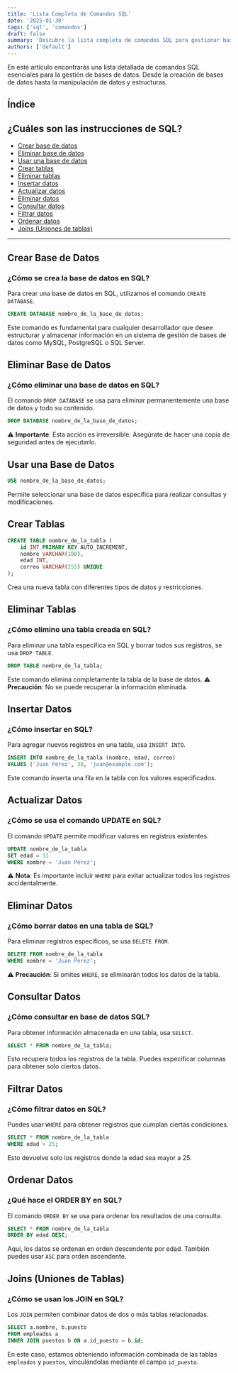 ```yaml
---
title: 'Lista Completa de Comandos SQL'
date: '2025-01-30'
tags: ['sql', 'comandos']
draft: false
summary: 'Descubre la lista completa de comandos SQL para gestionar bases de datos. Aprende a crear, modificar y consultar datos con ejemplos prácticos y optimización para buscadores.'
authors: ['default']
---
```


En este artículo encontrarás una lista detallada de comandos SQL esenciales para la gestión de bases de datos. Desde la creación de bases de datos hasta la manipulación de datos y estructuras. 

## Índice
## ¿Cuáles son las instrucciones de SQL?

- [Crear base de datos](#crear-base-de-datos)
- [Eliminar base de datos](#eliminar-base-de-datos)
- [Usar una base de datos](#usar-una-base-de-datos)
- [Crear tablas](#crear-tablas)
- [Eliminar tablas](#eliminar-tablas)
- [Insertar datos](#insertar-datos)
- [Actualizar datos](#actualizar-datos)
- [Eliminar datos](#eliminar-datos)
- [Consultar datos](#consultar-datos)
- [Filtrar datos](#filtrar-datos)
- [Ordenar datos](#ordenar-datos)
- [Joins (Uniones de tablas)](#joins-uniones-de-tablas)

---

## Crear Base de Datos 
### ¿Cómo se crea la base de datos en SQL?

Para crear una base de datos en SQL, utilizamos el comando `CREATE DATABASE`.  

```sql
CREATE DATABASE nombre_de_la_base_de_datos;
```

Este comando es fundamental para cualquier desarrollador que desee estructurar y almacenar información en un sistema de gestión de bases de datos como MySQL, PostgreSQL o SQL Server.

## Eliminar Base de Datos
### ¿Cómo eliminar una base de datos en SQL?

El comando `DROP DATABASE` se usa para eliminar permanentemente una base de datos y todo su contenido.

```sql
DROP DATABASE nombre_de_la_base_de_datos;
```

⚠️ **Importante**: Esta acción es irreversible. Asegúrate de hacer una copia de seguridad antes de ejecutarlo.

## Usar una Base de Datos

```sql
USE nombre_de_la_base_de_datos;
```

Permite seleccionar una base de datos específica para realizar consultas y modificaciones.

## Crear Tablas

```sql
CREATE TABLE nombre_de_la_tabla (
    id INT PRIMARY KEY AUTO_INCREMENT,
    nombre VARCHAR(100),
    edad INT,
    correo VARCHAR(255) UNIQUE
);
```

Crea una nueva tabla con diferentes tipos de datos y restricciones.

## Eliminar Tablas
### ¿Cómo elimino una tabla creada en SQL?

Para eliminar una tabla específica en SQL y borrar todos sus registros, se usa `DROP TABLE`.

```sql
DROP TABLE nombre_de_la_tabla;
```

Este comando elimina completamente la tabla de la base de datos. ⚠️ **Precaución**: No se puede recuperar la información eliminada.

## Insertar Datos
### ¿Cómo insertar en SQL?

Para agregar nuevos registros en una tabla, usa `INSERT INTO`.

```sql
INSERT INTO nombre_de_la_tabla (nombre, edad, correo)
VALUES ('Juan Pérez', 30, 'juan@example.com');
```

Este comando inserta una fila en la tabla con los valores especificados.

## Actualizar Datos
### ¿Cómo se usa el comando UPDATE en SQL?

El comando `UPDATE` permite modificar valores en registros existentes.

```sql
UPDATE nombre_de_la_tabla
SET edad = 31
WHERE nombre = 'Juan Pérez';
```

⚠️ **Nota**: Es importante incluir `WHERE` para evitar actualizar todos los registros accidentalmente.

## Eliminar Datos
### ¿Cómo borrar datos en una tabla de SQL?

Para eliminar registros específicos, se usa `DELETE FROM`.

```sql
DELETE FROM nombre_de_la_tabla
WHERE nombre = 'Juan Pérez';
```

⚠️ **Precaución**: Si omites `WHERE`, se eliminarán todos los datos de la tabla.

## Consultar Datos
### ¿Cómo consultar en base de datos SQL?

Para obtener información almacenada en una tabla, usa `SELECT`.

```sql
SELECT * FROM nombre_de_la_tabla;
```

Esto recupera todos los registros de la tabla. Puedes especificar columnas para obtener solo ciertos datos.

## Filtrar Datos
### ¿Cómo filtrar datos en SQL?

Puedes usar `WHERE` para obtener registros que cumplan ciertas condiciones.

```sql
SELECT * FROM nombre_de_la_tabla
WHERE edad > 25;
```

Esto devuelve solo los registros donde la edad sea mayor a 25.

## Ordenar Datos
### ¿Qué hace el ORDER BY en SQL?

El comando `ORDER BY` se usa para ordenar los resultados de una consulta.

```sql
SELECT * FROM nombre_de_la_tabla
ORDER BY edad DESC;
```

Aquí, los datos se ordenan en orden descendente por edad. También puedes usar `ASC` para orden ascendente.

## Joins (Uniones de Tablas)
### ¿Cómo se usan los JOIN en SQL?

Los `JOIN` permiten combinar datos de dos o más tablas relacionadas.

```sql
SELECT a.nombre, b.puesto 
FROM empleados a
INNER JOIN puestos b ON a.id_puesto = b.id;
```

En este caso, estamos obteniendo información combinada de las tablas `empleados` y `puestos`, vinculándolas mediante el campo `id_puesto`.
